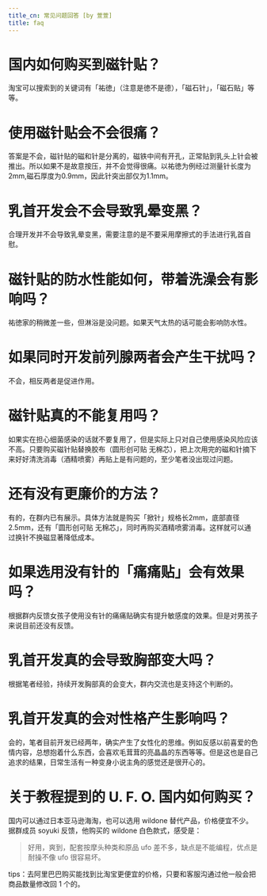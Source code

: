 ```yaml
---
title_cn: 常见问题回答 [by 萱萱]
title: faq
---
```


# 国内如何购买到磁针贴？

淘宝可以搜索到的关键词有「祐徳」（注意是徳不是德），「磁石针」，「磁石贴」等等。

# 使用磁针贴会不会很痛？

答案是不会，磁针贴的磁和针是分离的，磁铁中间有开孔，正常贴到乳头上针会被推出。所以如果不是故意按压，并不会觉得很痛。以祐徳为例经过测量针长度为2mm,磁石厚度为0.9mm，因此针突出部仅为1.1mm。

# 乳首开发会不会导致乳晕变黑？

合理开发并不会导致乳晕变黑，需要注意的是不要采用摩擦式的手法进行乳首自慰。

# 磁针贴的防水性能如何，带着洗澡会有影响吗？

祐徳家的稍微差一些，但淋浴是没问题。如果天气太热的话可能会影响防水性。

# 如果同时开发前列腺两者会产生干扰吗？

不会，相反两者是促进作用。

# 磁针贴真的不能复用吗？

如果实在担心细菌感染的话就不要复用了，但是实际上只对自己使用感染风险应该不高。只要购买磁针贴替换胶布（圆形创可贴 无棉芯），把上次用完的磁和针摘下来好好清洗消毒（酒精喷雾）再贴上是有问题的，至少笔者没出现过问题。

# 还有没有更廉价的方法？

有的，在群内已有展示。具体方法就是购买「掀针」规格长2mm，底部直径2.5mm，还有「圆形创可贴 无棉芯」，同时再购买酒精喷雾消毒。这样就可以通过换针不换磁显著降低成本。

# 如果选用没有针的「痛痛贴」会有效果吗？

根据群内反馈女孩子使用没有针的痛痛贴确实有提升敏感度的效果。但是对男孩子来说目前还没有反馈。

# 乳首开发真的会导致胸部变大吗？

根据笔者经验，持续开发胸部真的会变大，群内交流也是支持这个判断的。

# 乳首开发真的会对性格产生影响吗？

会的，笔者目前开发已经两年，确实产生了女性化的思维。例如反感以前喜爱的色情内容，总想抱着什么东西，会喜欢毛茸茸的亮晶晶的东西等等。但是这也是自己追求的结果，日常生活有一种变身小说主角的感觉还是很开心的。

# 关于教程提到的 U. F. O. 国内如何购买？

国内可以通过日本亚马逊海淘，也可以选用 wildone 替代产品，价格便宜不少。据群成员 soyuki 反馈，他购买的 wildone 白色款式，感受是：

> 好用，爽到，配套按摩头种类和原品 ufo 差不多，缺点是不能编程，优点是耐操不像 ufo 很容易坏。

tips：去阿里巴巴购买能找到比淘宝更便宜的价格，只要和客服沟通过他一般会把商品数量修改回 1 个的。
